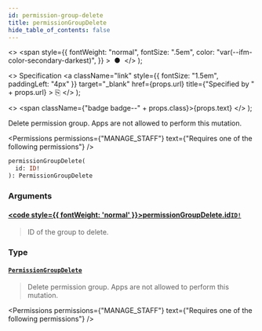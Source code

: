 ```yaml
---
id: permission-group-delete
title: permissionGroupDelete
hide_table_of_contents: false
---
```


  <>
    <span
      style={{
        fontWeight: "normal",
        fontSize: ".5em",
        color: "var(--ifm-color-secondary-darkest)",
      }}
    >
      &nbsp;●&nbsp;
    </span>
  </>
);

  <>
    Specification
    <a
      className="link"
      style={{ fontSize: "1.5em", paddingLeft: "4px" }}
      target="\_blank"
      href={props.url}
      title={"Specified by " + props.url}
    >
      ⎘
    </a>
  </>
);

  <>
    <span className={"badge badge--" + props.class}>{props.text}</span>
  </>
);

Delete permission group. Apps are not allowed to perform this mutation.

<Permissions
  permissions={"MANAGE_STAFF"}
  text={"Requires one of the following permissions"}
/>

```graphql
permissionGroupDelete(
  id: ID!
): PermissionGroupDelete
```

### Arguments

#### [<code style={{ fontWeight: 'normal' }}>permissionGroupDelete.<b>id</b></code>](#)<Bullet />[`ID!`](../../../api-reference/miscellaneous/scalars/id) <Badge class="secondary" text="non-null"/> <Badge class="secondary" text="scalar"/> <Badge class="secondary" text="miscellaneous"/>

> ID of the group to delete.

### Type

#### [`PermissionGroupDelete`](../../../api-reference/users/objects/permission-group-delete) <Badge class="secondary" text="object"/> <Badge class="secondary" text="users"/>

> Delete permission group. Apps are not allowed to perform this mutation.

<Permissions
  permissions={"MANAGE_STAFF"}
  text={"Requires one of the following permissions"}
/>

>

